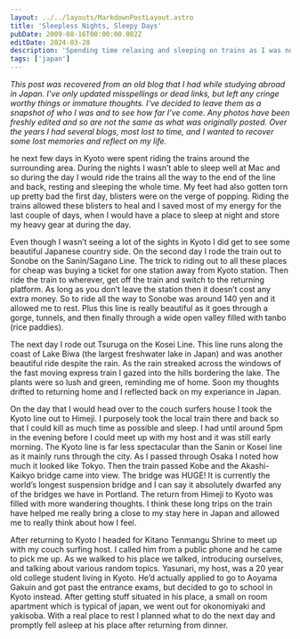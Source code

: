 ```yaml
---
layout: ../../layouts/MarkdownPostLayout.astro
title: 'Sleepless Nights, Sleepy Days'
pubDate: 2009-08-16T00:00:00.002Z
editDate: 2024-03-28
description: 'Spending time relaxing and sleeping on trains as I was not able to sleep well at night'
tags: ['japan']
---
```



_This post was recovered from an old blog that I had while studying abroad in Japan. I've only updated misspellings or dead links, but left any cringe worthy things or immature thoughts. I've decided to leave them as a snapshot of who I was and to see how far I've come. Any photos have been freshly edited and so are not the same as what was originally posted. Over the years I had several blogs, most lost to time, and I wanted to recover some lost memories and reflect on my life._

<DropCap letter='T' />
he next few days in Kyoto were spent riding the trains around the surrounding area. During the nights
I wasn’t able to sleep well at Mac and so during the day I would ride the trains all the way to the end
of the line and back, resting and sleeping the whole time. My feet had also gotten torn up pretty bad
the first day, blisters were on the verge of popping. Riding the trains allowed these blisters to heal
and I saved most of my energy for the last couple of days, when I would have a place to sleep at night
and store my heavy gear at during the day.

Even though I wasn’t seeing a lot of the sights in Kyoto I did get to see some beautiful Japanese country side. On the second day I rode the train out to Sonobe on the Sanin/Sagano Line. The trick to riding out to all these places for cheap was buying a ticket for one station away from Kyoto station. Then ride the train to wherever, get off the train and switch to the returning platform. As long as you don’t leave the station then it doesn’t cost any extra money. So to ride all the way to Sonobe was around 140 yen and it allowed me to rest. Plus this line is really beautiful as it goes through a gorge, tunnels, and then finally through a wide open valley filled with tanbo (rice paddies).

The next day I rode out Tsuruga on the Kosei Line. This line runs along the coast of Lake Biwa (the largest freshwater lake in Japan) and was another beautiful ride despite the rain. As the rain streaked across the windows of the fast moving express train I gazed into the hills bordering the lake. The plants were so lush and green, reminding me of home. Soon my thoughts drifted to returning home and I reflected back on my experiance in Japan.

On the day that I would head over to the couch surfers house I took the Kyoto line out to Himeji. I purposely took the local train there and back so that I could kill as much time as possible and sleep. I had until around 5pm in the evening before I could meet up with my host and it was still early morning. The Kyoto line is far less spectacular than the Sanin or Kosei line as it mainly runs through the city. As I passed through Osaka I noted how much it looked like Tokyo. Then the train passed Kobe and the Akashi-Kaikyo bridge came into view. The bridge was HUGE! It is currently the world’s longest suspension bridge and I can say it absolutely dwarfed any of the bridges we have in Portland. The return from Himeji to Kyoto was filled with more wandering thoughts. I think these long trips on the train have helped me really bring a close to my stay here in Japan and allowed me to really think about how I feel.

After returning to Kyoto I headed for Kitano Tenmangu Shrine to meet up with my couch surfing host. I called him from a public phone and he came to pick me up. As we walked to his place we talked, introducing ourselves, and talking about various random topics. Yasunari, my host, was a 20 year old college student living in Kyoto. He’d actually applied to go to Aoyama Gakuin and got past the entrance exams, but decided to go to school in Kyoto instead. After getting stuff situated in his place, a small on room apartment which is typical of japan, we went out for okonomiyaki and yakisoba. With a real place to rest I planned what to do the next day and promptly fell asleep at his place after returning from dinner.
